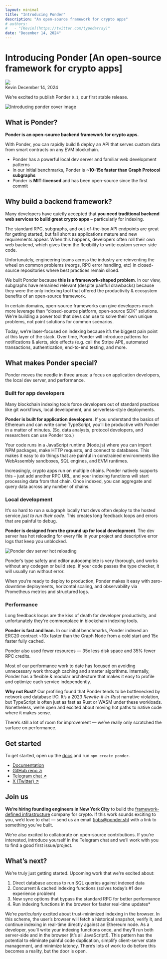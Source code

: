 ```yaml
---
layout: minimal
title: "Introducing Ponder"
description: "An open-source framework for crypto apps"
# authors:
#   - "[Kevin](https://twitter.com/typedarray)"
date: "December 14, 2024"
---
```



# Introducing Ponder [An open-source framework for crypto apps]

<div className="flex flex-row items-center gap-4 mt-5">
  <img src="/kevin-avatar.jpg" className="w-10 h-10 rounded-full" />
  <div className="flex flex-col">
    <span className="font-medium">Kevin</span>
    <span className="text-sm" style={{ color: "var(--vocs-color_text3)" }}>December 14, 2024</span>
  </div>
</div>

We’re excited to publish Ponder `0.1`, our first stable release.

![Introducing ponder cover image](/introducing.png)

## What is Ponder?

**Ponder is an open-source backend framework for crypto apps.**

With Ponder, you can rapidly build & deploy an API that serves custom data from smart contracts on any EVM blockchain.

- Ponder has a powerful local dev server and familiar web development patterns
- In our initial benchmarks, Ponder is **~10-15x faster than Graph Protocol subgraphs**
- Ponder is **MIT-licensed** and has been open-source since the first commit

## Why build a backend framework?

Many developers have quietly accepted that **you need traditional backend web services to build great crypto apps** – particularly for indexing.

The standard RPC, subgraphs, and out-of-the-box API endpoints are great for getting started, but fall short as applications mature and new requirements appear. When this happens, developers often roll their own web backend, which gives them the flexibility to write custom server-side code.

Unfortunately, engineering teams across the industry are reinventing the wheel on common problems (reorgs, RPC error handling, etc) in closed-source repositories where best practices remain siloed.

We built Ponder because **this is a framework-shaped problem**. In our view, subgraphs have remained relevant (despite painful drawbacks) because they were the only indexing tool that offered the productivity & ecosystem benefits of an open-source framework.

In certain domains, open-source frameworks can give developers much more leverage than “closed-source platform, open-source SDK” solutions. We're building a power tool that devs can use to solve their own unique problems, not point solutions for common scenarios.

Today, we’re laser-focused on indexing because it’s the biggest pain point at this layer of the stack. Over time, Ponder will introduce patterns for notifications & alerts, side effects (e.g. call the Stripe API), automated transactions, authentication, end-to-end testing, and more.

## What makes Ponder special?

Ponder moves the needle in three areas: a focus on application developers, the local dev server, and performance.

### Built for app developers

Many blockchain indexing tools force developers out of standard practices like git workflows, local development, and serverless-style deployments.

**Ponder is built for application developers**. If you understand the basics of Ethereum and can write some TypeScript, you’ll be productive with Ponder in a matter of minutes. (So, data analysts, protocol developers, and researchers can use Ponder too.)

Your code runs in a JavaScript runtime (Node.js) where you can import NPM packages, make HTTP requests, and connect to databases. This makes it easy to do things that are painful in constrained environments like WebAssembly sandboxes, SQL engines, and EVM runtimes.

Increasingly, crypto apps run on multiple chains. Ponder natively supports this – just add another RPC URL, and your indexing functions will start processing data from that chain. Once indexed, you can aggregate and query data across any number of chains.

### Local development

It’s so hard to run a subgraph locally that devs often deploy to the hosted service _just to run their code_. This creates long feedback loops and errors that are painful to debug.

**Ponder is designed from the ground up for local development**. The dev server has hot reloading for every file in your project and descriptive error logs that keep you unblocked.

![Ponder dev server hot reloading](/hot-reloading.gif)

Ponder’s type safety and editor autocomplete is very thorough, and works without any codegen or build step. If your code passes the type checker, it will usually run without error.

When you’re ready to deploy to production, Ponder makes it easy with zero-downtime deployments, horizontal scaling, and observability via Prometheus metrics and structured logs.

### Performance

Long feedback loops are the kiss of death for developer productivity, and unfortunately they're commonplace in blockchain indexing tools.

**Ponder is fast and lean.** In our initial benchmarks, Ponder indexed an ERC20 contract ~10x faster than the Graph Node from a cold start and 15x faster fully cached.

<Benchmarks flat className="mt-6" />

Ponder also used fewer resources — 35x less disk space and 35% fewer RPC credits.

Most of our performance work to date has focused on avoiding unnecessary work through caching and smarter algorithms. Internally, Ponder has a flexible & modular architecture that makes it easy to profile and optimize each service independently.

**Why not Rust?** Our profiling found that Ponder tends to be bottlenecked by network and database I/O. It’s a 2023 _Rewrite-it-in-Rust_ narrative violation, but TypeScript is often just as fast as Rust or WASM under these workloads. Nonetheless, we’re open and excited about moving hot paths to native code where it makes sense.

There’s still a lot of room for improvement — we’ve really only scratched the surface on performance.

## Get started

To get started, open up the [docs](https://ponder.sh) and run `npm create ponder`.

- [Documentation](/docs/get-started)
- [GitHub repo ↗](https://github.com/ponder-sh/ponder)
- [Telegram chat ↗](https://t.me/pondersh)
- [X (Twitter) ↗](https://x.com/ponder_sh)

## Join us

**We’re hiring founding engineers in New York City** to build the [framework-defined infrastructure](https://vercel.com/blog/framework-defined-infrastructure) company for crypto. If this work sounds exciting to you, we’d love to chat — send us an email (jobs@ponder.sh) with a link to something you’ve built.

We’re also excited to collaborate on open-source contributions. If you’re interested, introduce yourself in the Telegram chat and we’ll work with you to find a good first issue/project.

## What’s next?

We’re truly just getting started. Upcoming work that we're excited about:

1. Direct database access to run SQL queries against indexed data
2. Concurrent & cached indexing functions (solves today’s #1 dev experience problem)
3. New sync options that bypass the standard RPC for better performance
4. Run indexing functions in the browser for faster real-time updates\*

We’re _particularly_ excited about trust-minimized indexing in the browser. In this scheme, the user’s browser will fetch a historical snapshot, verify it, and continue indexing in real-time directly against an Ethereum node. As a developer, you’ll write your indexing functions once, and they’ll run both server-side and in the browser (it’s all JavaScript!). This pattern has the potential to eliminate painful code duplication, simplify client-server state management, and minimize latency. There’s lots of work to do before this becomes a reality, but the door is open.

<Footer />